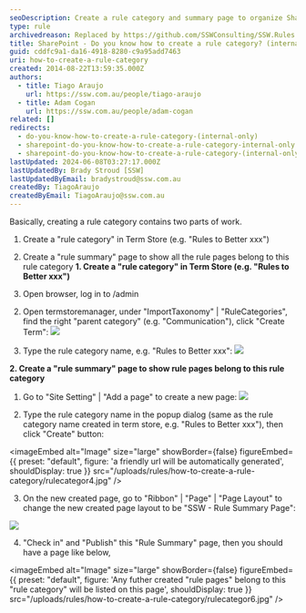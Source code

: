 ```yaml
---
seoDescription: Create a rule category and summary page to organize SharePoint rules and improve user navigation.
type: rule
archivedreason: Replaced by https://github.com/SSWConsulting/SSW.Rules.Content/wiki/How-to-Add-and-Edit-Categories-and-Top-Categories
title: SharePoint - Do you know how to create a rule category? (internal only)
guid: cddfc9a1-da16-4918-8280-c9a95add7463
uri: how-to-create-a-rule-category
created: 2014-08-22T13:59:35.000Z
authors:
  - title: Tiago Araujo
    url: https://ssw.com.au/people/tiago-araujo
  - title: Adam Cogan
    url: https://ssw.com.au/people/adam-cogan
related: []
redirects:
  - do-you-know-how-to-create-a-rule-category-(internal-only)
  - sharepoint-do-you-know-how-to-create-a-rule-category-internal-only
  - sharepoint-do-you-know-how-to-create-a-rule-category-(internal-only)
lastUpdated: 2024-06-08T03:27:17.000Z
lastUpdatedBy: Brady Stroud [SSW]
lastUpdatedByEmail: bradystroud@ssw.com.au
createdBy: TiagoAraujo
createdByEmail: TiagoAraujo@ssw.com.au
---
```


Basically, creating a rule category contains two parts of work.

1. Create a "rule category" in Term Store (e.g. "Rules to Better xxx")
2. Create a "rule summary" page to show all the rule pages belong to this rule category
**1. Create a "rule category" in Term Store (e.g. "Rules to Better xxx")**

1. Open browser, log in to /admin

2) Open termstoremanager, under "ImportTaxonomy" | "RuleCategories", find the right "parent category" (e.g. "Communication"), click "Create Term":
   ![](/uploads/rules/how-to-create-a-rule-category/rulecategor1.jpg)

3) Type the rule category name, e.g. "Rules to Better xxx":
   ![](/uploads/rules/how-to-create-a-rule-category/rulecategor2.jpg)

**2. Create a "rule summary" page to show rule pages belong to this rule category**

1. Go to "Site Setting" | "Add a page" to create a new page:
   ![](/uploads/rules/how-to-create-a-rule-category/rulecategor3.jpg)

2. Type the rule category name in the popup dialog (same as the rule category name created in term store, e.g. "Rules to Better xxx"), then click "Create" button:
   
<imageEmbed
  alt="Image"
  size="large"
  showBorder={false}
  figureEmbed={{
    preset: "default",
    figure: 'a friendly url will be automatically generated',
    shouldDisplay: true
  }}
  src="/uploads/rules/how-to-create-a-rule-category/rulecategor4.jpg"
/>

3. On the new created page, go to "Ribbon" | "Page" | "Page Layout" to change the new created page layout to be "SSW - Rule Summary Page":

![](/uploads/rules/how-to-create-a-rule-category/rulecategor5.jpg)

4. "Check in" and "Publish" this "Rule Summary" page, then you should have a page like below,


<imageEmbed
  alt="Image"
  size="large"
  showBorder={false}
  figureEmbed={{
    preset: "default",
    figure: 'Any futher created "rule pages" belong to this "rule category" will be listed on this page',
    shouldDisplay: true
  }}
  src="/uploads/rules/how-to-create-a-rule-category/rulecategor6.jpg"
/>
